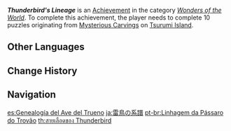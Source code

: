 {{Achievement Infobox
|id           = 81177
|order id     = 1163
|category     = Wonders of the World
|description  = Complete all the statue challenges.
|requirements = Complete 10 puzzles originating from [[Mysterious Carvings]] on [[Tsurumi Island]].
|primogems    = 5
|tracking     = 
|hidden       = 1
|topic        = 
|type         = Exploration
}}
'''''Thunderbird's Lineage''''' is an [[Achievement]] in the category ''[[Wonders of the World]]''. To complete this achievement, the player needs to complete 10 puzzles originating from [[Mysterious Carvings]] on [[Tsurumi Island]].
<!--
==Trivia==

==Video Guides==
{{EVT
|video1   = 
|caption1 = 
}}
-->
==Other Languages==
{{Other Languages
|en      = Thunderbird's Lineage
|zhs     = 雷鸟的系谱
|zhs_rm  = Léi Niǎo de Xìpǔ
|zht     = 雷鳥的系譜
|zht_rm  = Léi Niǎo de Xìpǔ
|zh_tl   = Thunderbird's Pedigree
|ja      = 雷鳥の系譜
|ja_rm   = Raichou no Keifu
|ja_tl   = Thunderbird's Pedigree
|ko      = 뇌조의 계보
|ko_rm   = Noejo-ui Gyebo
|ko_tl   = Thunderbird's Pedigree
|es      = Genealogía del Ave del Trueno
|es_tl   = Thunderbird's Genealogy
|fr      = L'héritage de l'Oiselle du tonnerre
|fr_tl   = The Thunderbird's Legacy
|ru      = Родословная Громовой птицы
|ru_tl   = Thunderbird's Lineage
|th      = สายเลือดของ Thunderbird
|th_rm   = 
|th_tl   = 
|vi      = Gia Phả Lôi Điểu
|vi_tl   = 
|de      = Abstammung des Donnervogels
|de_tl   = Lineage of the Thunderbird
|id      = Silsilah Thunderbird
|id_tl   = Thunderbird's Lineage
|pt      = Linhagem da Pássaro do Trovão
|pt_tl   = 
|tr      = Yıldırım Kuşu'nun Soyu
|tr_tl   = Lightning Bird's Lineage
|it      = Stirpe dell'Uccello del tuono
|it_tl   = 
}}

==Change History==
{{Change History|2.2}}
<!--
==References==
{{Reflist}}
-->
==Navigation==
{{Achievement Navbox|Wonders of the World|Exploration}}

[[es:Genealogía del Ave del Trueno]]
[[ja:雷鳥の系譜]]
[[pt-br:Linhagem da Pássaro do Trovão]]
[[th:สายเลือดของ Thunderbird]]